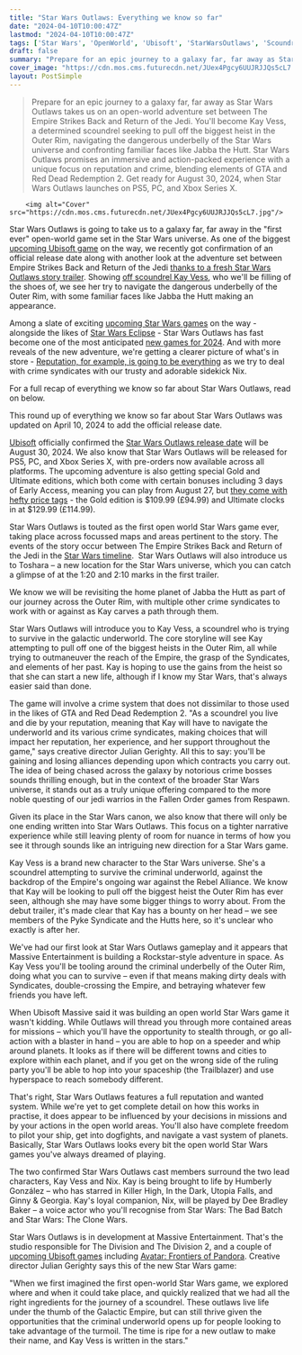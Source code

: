 ```yaml
---
title: "Star Wars Outlaws: Everything we know so far"
date: "2024-04-10T10:00:47Z"
lastmod: "2024-04-10T10:00:47Z"
tags: ['Star Wars', 'OpenWorld', 'Ubisoft', 'StarWarsOutlaws', 'Scoundrel', 'Reputation', 'CrimeSyndicates', 'KayVess', 'ActionAdventure', 'Unveiling', 'IndieGames']
draft: false
summary: "Prepare for an epic journey to a galaxy far, far away as Star Wars Outlaws takes us on an open-world adventure set between The Empire Strikes Back and Return of the Jedi. You'll become Kay Vess, a determined scoundrel seeking to pull off the biggest heist in the Outer Rim, navigating the dangerous underbelly of the Star Wars universe and confronting familiar faces like Jabba the Hutt. Star Wars Outlaws promises an immersive and action-packed experience with a unique focus on reputation and crime, blending elements of GTA and Red Dead Redemption 2. Get ready for August 30, 2024, when Star Wars Outlaws launches on PS5, PC, and Xbox Series X."
cover_image: "https://cdn.mos.cms.futurecdn.net/JUex4Pgcy6UUJRJJQs5cL7.jpg" 
layout: PostSimple
---
```

> Prepare for an epic journey to a galaxy far, far away as Star Wars Outlaws takes us on an open-world adventure set between The Empire Strikes Back and Return of the Jedi. You'll become Kay Vess, a determined scoundrel seeking to pull off the biggest heist in the Outer Rim, navigating the dangerous underbelly of the Star Wars universe and confronting familiar faces like Jabba the Hutt. Star Wars Outlaws promises an immersive and action-packed experience with a unique focus on reputation and crime, blending elements of GTA and Red Dead Redemption 2. Get ready for August 30, 2024, when Star Wars Outlaws launches on PS5, PC, and Xbox Series X.


        <img alt="Cover" src="https://cdn.mos.cms.futurecdn.net/JUex4Pgcy6UUJRJJQs5cL7.jpg"/>
        
Star Wars Outlaws is going to take us to a galaxy far, far away in the "first ever" open-world game set in the Star Wars universe. As one of the biggest [upcoming Ubisoft game](https://www.gamesradar.com/upcoming-ubisoft-games/) on the way, we recently got confirmation of an official release date along with another look at the adventure set between Empire Strikes Back and Return of the Jedi [thanks to a fresh Star Wars Outlaws story trailer](https://www.gamesradar.com/star-wars-outlaws-trailer-release-time-countdown-story/). Showing [off scoundrel Kay Vess](https://www.youtube.com/watch?v=tcdKEy-aJ6o), who we'll be filling of the shoes of, we see her try to navigate the dangerous underbelly of the Outer Rim, with some familiar faces like Jabba the Hutt making an appearance. 

Among a slate of exciting [upcoming Star Wars games](https://www.gamesradar.com/upcoming-star-wars-games/) on the way - alongside the likes of [Star Wars Eclipse](https://www.gamesradar.com/star-wars-eclipse-guide/) - Star Wars Outlaws has fast become one of the most anticipated [new games for 2024](https://www.gamesradar.com/video-game-release-dates/). And with more reveals of the new adventure, we're getting a clearer picture of what's in store - [Reputation, for example, is going to be everything](https://www.gamesradar.com/star-wars-outlaws-tells-a-tight-story-across-specific-locations-with-strong-thriving-underworlds-but-your-reputation-could-change-everything/) as we try to deal with crime syndicates with our trusty and adorable sidekick Nix. 

For a full recap of everything we know so far about Star Wars Outlaws, read on below. 

This round up of everything we know so far about Star Wars Outlaws was updated on April 10, 2024 to add the official release date. 



[Ubisoft](https://www.gamesradar.com/uk/tag/ubisoft/) officially confirmed the [Star Wars Outlaws release date](https://www.gamesradar.com/star-wars-outlaws-release-date-trailer/) will be August 30, 2024. We also know that Star Wars Outlaws will be released for PS5, PC, and Xbox Series X, with pre-orders now available across all platforms. The upcoming adventure is also getting special Gold and Ultimate editions, which both come with certain bonuses including 3 days of Early Access, meaning you can play from August 27, but [they come with hefty price tags](https://www.gamesradar.com/star-wars-outlaws-ultimate-edition-for-dollar130-continues-an-industry-trend-of-paying-lofty-sums-for-early-access-and-players-dont-like-it-why-is-everything-monetized/) - the Gold edition is $109.99 (£94.99) and Ultimate clocks in at $129.99 (£114.99). 



Star Wars Outlaws is touted as the first open world Star Wars game ever, taking place across focussed maps and areas pertinent to the story. The events of the story occur between The Empire Strikes Back and Return of the Jedi in the [Star Wars timeline](https://www.gamesradar.com/star-wars-timeline/).  Star Wars Outlaws will also introduce us to Toshara – a new location for the Star Wars universe, which you can catch a glimpse of at the 1:20 and 2:10 marks in the first trailer. 

We know we will be revisiting the home planet of Jabba the Hutt as part of our journey across the Outer Rim, with multiple other crime syndicates to work with or against as Kay carves a path through them.



Star Wars Outlaws will introduce you to Kay Vess, a scoundrel who is trying to survive in the galactic underworld. The core storyline will see Kay attempting to pull off one of the biggest heists in the Outer Rim, all while trying to outmaneuver the reach of the Empire, the grasp of the Syndicates, and elements of her past. Kay is hoping to use the gains from the heist so that she can start a new life, although if I know my Star Wars, that's always easier said than done.

The game will involve a crime system that does not dissimilar to those used in the likes of GTA and Red Dead Redemption 2. "As a scoundrel you live and die by your reputation, meaning that Kay will have to navigate the underworld and its various crime syndicates, making choices that will impact her reputation, her experience, and her support throughout the game," says creative director Julian Gerighty. All this to say: you'll be gaining and losing alliances depending upon which contracts you carry out. The idea of being chased across the galaxy by notorious crime bosses sounds thrilling enough, but in the context of the broader Star Wars universe, it stands out as a truly unique offering compared to the more noble questing of our jedi warrios in the Fallen Order games from Respawn.

Given its place in the Star Wars canon, we also know that there will only be one ending written into Star Wars Outlaws. This focus on a tighter narrative experience while still leaving plenty of room for nuance in terms of how you see it through sounds like an intriguing new direction for a Star Wars game.



Kay Vess is a brand new character to the Star Wars universe. She's a scoundrel attempting to survive the criminal underworld, against the backdrop of the Empire's ongoing war against the Rebel Alliance. We know that Kay will be looking to pull off the biggest heist the Outer Rim has ever seen, although she may have some bigger things to worry about. From the debut trailer, it's made clear that Kay has a bounty on her head – we see members of the Pyke Syndicate and the Hutts here, so it's unclear who exactly is after her.



We've had our first look at Star Wars Outlaws gameplay and it appears that Massive Entertainment is building a Rockstar-style adventure in space. As Kay Vess you'll be tooling around the criminal underbelly of the Outer Rim, doing what you can to survive – even if that means making dirty deals with Syndicates, double-crossing the Empire, and betraying whatever few friends you have left. 

When Ubisoft Massive said it was building an open world Star Wars game it wasn't kidding. While Outlaws will thread you through more contained areas for missions – which you'll have the opportunity to stealth through, or go all-action with a blaster in hand – you are able to hop on a speeder and whip around planets. It looks as if there will be different towns and cities to explore within each planet, and if you get on the wrong side of the ruling party you'll be able to hop into your spaceship (the Trailblazer) and use hyperspace to reach somebody different. 

That's right, Star Wars Outlaws features a full reputation and wanted system. While we're yet to get complete detail on how this works in practise, it does appear to be influenced by your decisions in missions and by your actions in the open world areas. You'll also have complete freedom to pilot your ship, get into dogfights, and navigate a vast system of planets. Basically, Star Wars Outlaws looks every bit the open world Star Wars games you've always dreamed of playing.



The two confirmed Star Wars Outlaws cast members surround the two lead characters, Kay Vess and Nix. Kay is being brought to life by Humberly González – who has starred in Killer High, In the Dark, Utopia Falls, and Ginny & Georgia. Kay's loyal companion, Nix, will be played by Dee Bradley Baker – a voice actor who you'll recognise from Star Wars: The Bad Batch and Star Wars: The Clone Wars. 



Star Wars Outlaws is in development at Massive Entertainment. That's the studio responsible for The Division and The Division 2, and a couple of [upcoming Ubisoft games](https://www.gamesradar.com/upcoming-ubisoft-games/) including [Avatar: Frontiers of Pandora](https://www.gamesradar.com/avatar-frontiers-of-pandora-guide/). Creative director Julian Gerighty says this of the new Star Wars game: 

"When we first imagined the first open-world Star Wars game, we explored where and when it could take place, and quickly realized that we had all the right ingredients for the journey of a scoundrel. These outlaws live life under the thumb of the Galactic Empire, but can still thrive given the opportunities that the criminal underworld opens up for people looking to take advantage of the turmoil. The time is ripe for a new outlaw to make their name, and Kay Vess is written in the stars."
        